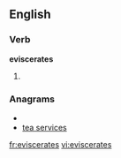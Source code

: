 
==English==

===Verb===
'''eviscerates'''

# {{third-person singular of|[[eviscerate]]}}

===Anagrams===
* {{alphagram|aceeeirsstv}}
* [[tea services#English|tea services]]


[[fr:eviscerates]]
[[vi:eviscerates]]